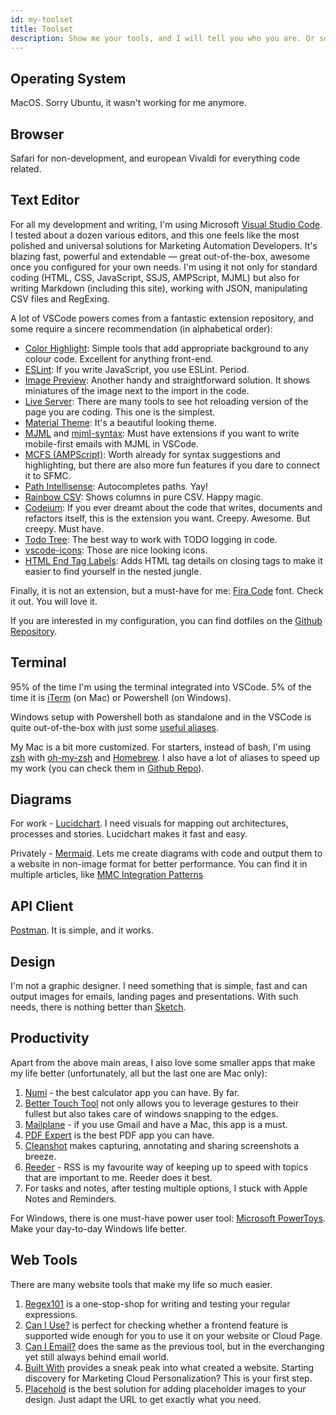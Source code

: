 ```yaml
---
id: my-toolset
title: Toolset
description: Show me your tools, and I will tell you who you are. Or so they say
---
```



<LeadText content="Show me your tools, and I will tell you who you are. Or so they say." />

## Operating System

MacOS. Sorry Ubuntu, it wasn't working for me anymore.

## Browser

Safari for non-development, and european Vivaldi for everything code related.

## Text Editor

For all my development and writing, I'm using Microsoft [Visual Studio Code](https://code.visualstudio.com/). I tested about a dozen various editors, and this one feels like the most polished and universal solutions for Marketing Automation Developers. It's blazing fast, powerful and extendable — great out-of-the-box, awesome once you configured for your own needs. I'm using it not only for standard coding (HTML, CSS, JavaScript, SSJS, AMPScript, MJML) but also for writing Markdown (including this site), working with JSON, manipulating CSV files and RegExing.

A lot of VSCode powers comes from a fantastic extension repository, and some require a sincere recommendation (in alphabetical order):

- [Color Highlight](https://marketplace.visualstudio.com/items?itemName=naumovs.color-highlight): Simple tools that add appropriate background to any colour code. Excellent for anything front-end.
- [ESLint](https://marketplace.visualstudio.com/items?itemName=dbaeumer.vscode-eslint): If you write JavaScript, you use ESLint. Period.
- [Image Preview](https://marketplace.visualstudio.com/items?itemName=kisstkondoros.vscode-gutter-preview): Another handy and straightforward solution. It shows miniatures of the image next to the import in the code.
- [Live Server](https://marketplace.visualstudio.com/items?itemName=ritwickdey.LiveServer): There are many tools to see hot reloading version of the page you are coding. This one is the simplest.
- [Material Theme](https://marketplace.visualstudio.com/items?itemName=Equinusocio.vsc-material-theme): It's a beautiful looking theme.
- [MJML](https://marketplace.visualstudio.com/items?itemName=mjmlio.vscode-mjml) and [mjml-syntax](https://marketplace.visualstudio.com/items?itemName=digitalstreamio.mjml-syntax): Must have extensions if you want to write mobile-first emails with MJML in VSCode.
- [MCFS (AMPScript)](https://marketplace.visualstudio.com/items?itemName=sergey-agadzhanov.AMPscript): Worth already for syntax suggestions and highlighting, but there are also more fun features if you dare to connect it to SFMC.
- [Path Intellisense](https://marketplace.visualstudio.com/items?itemName=christian-kohler.path-intellisense): Autocompletes paths. Yay!
- [Rainbow CSV](https://marketplace.visualstudio.com/items?itemName=mechatroner.rainbow-csv): Shows columns in pure CSV. Happy magic.
- [Codeium](https://marketplace.visualstudio.com/items?itemName=Codeium.codeium): If you ever dreamt about the code that writes, documents and refactors itself, this is the extension you want. Creepy. Awesome. But creepy. Must have.
- [Todo Tree](https://marketplace.visualstudio.com/items?itemName=Gruntfuggly.todo-tree): The best way to work with TODO logging in code.
- [vscode-icons](https://marketplace.visualstudio.com/items?itemName=vscode-icons-team.vscode-icons): Those are nice looking icons.
- [HTML End Tag Labels](https://marketplace.visualstudio.com/items?itemName=anteprimorac.html-end-tag-labels): Adds HTML tag details on closing tags to make it easier to find yourself in the nested jungle.

Finally, it is not an extension, but a must-have for me: [Fira Code](https://github.com/tonsky/FiraCode) font. Check it out. You will love it.

If you are interested in my configuration, you can find dotfiles on the [Github Repository](https://github.com/MateuszDabrowski/dotfiles/tree/master/vscode).

## Terminal

95% of the time I'm using the terminal integrated into VSCode. 5% of the time it is [iTerm](https://www.iterm2.com) (on Mac) or Powershell (on Windows).

Windows setup with Powershell both as standalone and in the VSCode is quite out-of-the-box with just some [useful aliases](https://github.com/MateuszDabrowski/dotfiles/blob/master/terminal/powershell-profile.txt).

My Mac is a bit more customized. For starters, instead of bash, I'm using [zsh](http://zsh.sourceforge.net) with [oh-my-zsh](https://ohmyz.sh) and [Homebrew](https://brew.sh). I also have a lot of aliases to speed up my work (you can check them in [Github Repo](https://github.com/MateuszDabrowski/dotfiles/blob/master/terminal/.zshrc)).

## Diagrams

For work - [Lucidchart](https://www.lucidchart.com/). I need visuals for mapping out architectures, processes and stories. Lucidchart makes it fast and easy.

Privately - [Mermaid](http://mermaid.js.org). Lets me create diagrams with code and output them to a website in non-image format for better performance. You can find it in multiple articles, like [MMC Integration Patterns](../../docs/config/sfmc-mcc-integration-patterns/#single-business-unit-single-org-setup)

## API Client

[Postman](http://postman.com). It is simple, and it works.

## Design

I'm not a graphic designer. I need something that is simple, fast and can output images for emails, landing pages and presentations. With such needs, there is nothing better than [Sketch](https://www.sketch.com/).

## Productivity

Apart from the above main areas, I also love some smaller apps that make my life better (unfortunately, all but the last one are Mac only):

1. [Numi](https://numi.app/) - the best calculator app you can have. By far.
2. [Better Touch Tool](https://folivora.ai/) not only allows you to leverage gestures to their fullest but also takes care of windows snapping to the edges.
3. [Mailplane](https://mailplaneapp.com/) - if you use Gmail and have a Mac, this app is a must.
4. [PDF Expert](https://pdfexpert.com/) is the best PDF app you can have.
5. [Cleanshot](https://cleanshot.com) makes capturing, annotating and sharing screenshots a breeze.
6. [Reeder](https://reederapp.com) - RSS is my favourite way of keeping up to speed with topics that are important to me. Reeder does it best.
6. For tasks and notes, after testing multiple options, I stuck with Apple Notes and Reminders.

For Windows, there is one must-have power user tool: [Microsoft PowerToys](https://github.com/microsoft/PowerToys). Make your day-to-day Windows life better.

## Web Tools

There are many website tools that make my life so much easier.

1. [Regex101](https://regex101.com) is a one-stop-shop for writing and testing your regular expressions.
2. [Can I Use?](https://caniuse.com/) is perfect for checking whether a frontend feature is supported wide enough for you to use it on your website or Cloud Page.
3. [Can I Email?](https://www.caniemail.com) does the same as the previous tool, but in the everchanging yet still always behind email world.
4. [Built With](https://builtwith.com) provides a sneak peak into what created a website. Starting discovery for Marketing Cloud Personalization? This is your first step.
5. [Placehold](https://placehold.co) is the best solution for adding placeholder images to your design. Just adapt the URL to get exactly what you need.